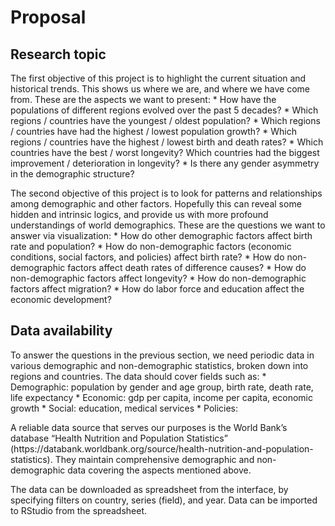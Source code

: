 # Proposal

## Research topic

The first objective of this project is to highlight the current situation and historical trends. This shows us where we are, and where we have come from. These are the aspects we want to present:
* How have the populations of different regions evolved over the past 5 decades?
* Which regions / countries have the youngest / oldest population?
* Which regions / countries have had the highest / lowest population growth?
* Which regions / countries have the highest / lowest birth and death rates?
* Which countries have the best / worst longevity? Which countries had the biggest improvement / deterioration in longevity?
* Is there any gender asymmetry in the demographic structure?

The second objective of this project is to look for patterns and relationships among demographic and other factors. Hopefully this can reveal some hidden and intrinsic logics, and provide us with more profound understandings of world demographics. These are the questions we want to answer via visualization:
* How do other demographic factors affect birth rate and population?
* How do non-demographic factors (economic conditions, social factors, and policies) affect birth rate?
* How do non-demographic factors affect death rates of difference causes?
* How do non-demographic factors affect longevity?
* How do non-demographic factors affect migration?
* How do labor force and education affect the economic development?


## Data availability

To answer the questions in the previous section, we need periodic data in various demographic and non-demographic statistics, broken down into regions and countries. The data should cover fields such as:
* Demographic: population by gender and age group, birth rate, death rate, life expectancy
* Economic: gdp per capita, income per capita, economic growth
* Social: education, medical services
* Policies:

A reliable data source that serves our purposes is the World Bank’s database “Health Nutrition and Population Statistics” (https://databank.worldbank.org/source/health-nutrition-and-population-statistics). They maintain comprehensive demographic and non-demographic data covering the aspects mentioned above.

The data can be downloaded as spreadsheet from the interface, by specifying filters on country, series (field), and year. Data can be imported to RStudio from the spreadsheet.
